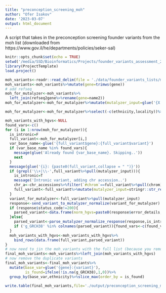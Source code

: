 ```yaml
---
title: "preconception_screening_moh"
author: "Ofer Isakov"
date: '2023-03-07'
output: html_document
---
```


A script that takes in the preconception screening founder variants from the moh list (downloaded from https://www.gov.il/he/departments/policies/seker-sal)

```r
knitr::opts_chunk$set(echo = TRUE)
setwd('/media/SSD/Bioinformatics/Projects/founder_variants_assessment_202204/')
library(ProjectTemplate)
load.project()
```

```r
moh_variants<-readr::read_delim(file = './data/founder_variants_lists/moh_founder_unified.csv')
moh_variants<-moh_variants%>%mutate(gene=trimws(gene))
# add refseq
moh_for_mutalyzer<-moh_variants%>%
  left_join(refseq2gene%>%rename(gene=name2))
moh_for_mutalyzer<-moh_for_mutalyzer%>%mutate(mutalyzer_input=glue('{X.name}:{variant}'))

moh_for_mutalyzer<-moh_for_mutalyzer%>%select(-c(ethnicity,locality))%>%distinct()

moh_variants_with_hgvs<-NULL
found_vars<-c()
for (i in 1:nrow(moh_for_mutalyzer)){
  is_intronic=F
  full_variant<-moh_for_mutalyzer[i,]
  var_base_name<-glue('{full_variant$gene}:{full_variant$variant}')
  if (var_base_name %in% found_vars){
    message(glue('Already found {var_base_name}. Skipping..'))
    next
  }
  message(glue('{i}: {paste0(full_variant,collapse = " ")}'))
  if (grepl('\\+|\\-',full_variant%>%pull(mutalyzer_input))){
    is_intronic=T
    message('Intronic variant, adding chr accession..')
    chr_a<-chr_accessions%>%filter(`#chrom`==full_variant%>%pull(chrom))%>%pull(name)
    full_variant<-full_variant%>%mutate(mutalyzer_input=stringr::str_replace(glue('{chr_a}({mutalyzer_input}'),':','):'))
  }
  variant_for_mutalyzer<-full_variant%>%pull(mutalyzer_input)
  response<-send_variant_to_mutalyzer_normalize(variant_for_mutalyzer)
  if (response$status_code!=200){
    parsed_variant<-data.frame(norm_hgvs=paste0(response$error_details,collapse=' '))
  }else{
    parsed_variant<-parse_mutalyzer_normalize_response(response,is_intronic)
    if ('g_GRCH38' %in% colnames(parsed_variant)){found_vars<-c(found_vars,var_base_name)}# make sure that not only was the variant parsed, but a genomic location was also found
  }
  moh_variants_with_hgvs<-moh_variants_with_hgvs%>%
    bind_rows(data.frame(full_variant,parsed_variant))
}
# now need to jin the moh_variants with the full list (because you removed duplicates before)
final_moh_variants<-moh_variants%>%left_join(moh_variants_with_hgvs)
# now remove the duplicate variants 
final_moh_variants<-final_moh_variants%>%
  mutate(base_var=glue('{gene}:{variant}'),
         is_found=ifelse(!is.na(g_GRCH38),1,0))%>%
  group_by(base_var,ethnicity)%>%slice_max(order_by = is_found)

write.table(final_moh_variants,file='./output/preconception_screening_moh_202202.csv',sep='\t',row.names=F,quote=F)
```